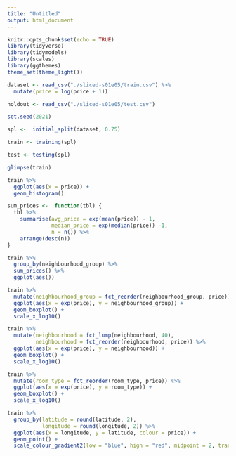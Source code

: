 ```yaml
---
title: "Untitled"
output: html_document
---
```


```r
knitr::opts_chunk$set(echo = TRUE)
library(tidyverse)
library(tidymodels)
library(scales)
library(ggthemes)
theme_set(theme_light())
```

```r
dataset <- read_csv("./sliced-s01e05/train.csv") %>% 
  mutate(price = log(price + 1))

holdout <- read_csv("./sliced-s01e05/test.csv")

set.seed(2021)

spl <-  initial_split(dataset, 0.75)

train <- training(spl)

test <- testing(spl)

```

```r
glimpse(train)

train %>% 
  ggplot(aes(x = price)) +
  geom_histogram()

sum_prices <-  function(tbl) {
  tbl %>%  
    summarise(avg_price = exp(mean(price)) - 1,
              median_price = exp(median(price)) -1,
              n = n()) %>% 
    arrange(desc(n))
}

train %>% 
  group_by(neighbourhood_group) %>% 
  sum_prices() %>% 
  ggplot(aes())

train %>%  
  mutate(neighbourhood_group = fct_reorder(neighbourhood_group, price)) %>% 
  ggplot(aes(x = exp(price), y = neighbourhood_group)) + 
  geom_boxplot() +
  scale_x_log10()

train %>%  
  mutate(neighbourhood = fct_lump(neighbourhood, 40),
         neighbourhood = fct_reorder(neighbourhood, price)) %>% 
  ggplot(aes(x = exp(price), y = neighbourhood)) + 
  geom_boxplot() +
  scale_x_log10()
```

```r
train %>%  
  mutate(room_type = fct_reorder(room_type, price)) %>% 
  ggplot(aes(x = exp(price), y = room_type)) + 
  geom_boxplot() +
  scale_x_log10()
```
 
```r
train %>% 
  group_by(latitude = round(latitude, 2),
           longitude = round(longitude, 2)) %>%  
  ggplot(aes(x = longitude, y = latitude, colour = price)) + 
  geom_point() + 
  scale_colour_gradient2(low = "blue", high = "red", midpoint = 2, trans = "log10")
  
```
 

